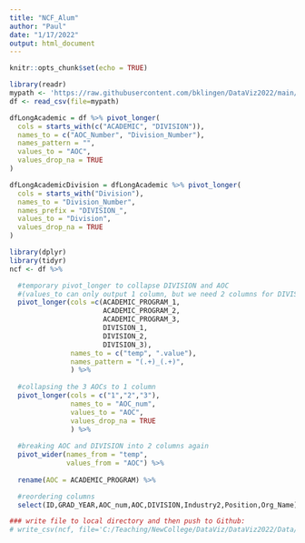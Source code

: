---
title: "NCF_Alum"
author: "Paul"
date: "1/17/2022"
output: html_document
---

```{r setup, include=FALSE}
knitr::opts_chunk$set(echo = TRUE)
```

```{r}
library(readr)
mypath <- 'https://raw.githubusercontent.com/bklingen/DataViz2022/main/Data/NCAlumnIndustry2.csv'
df <- read_csv(file=mypath)
```
```{r}
dfLongAcademic = df %>% pivot_longer(
  cols = starts_with(c("ACADEMIC", "DIVISION")),
  names_to = c("AOC_Number", "Division_Number"),
  names_pattern = "",
  values_to = "AOC",
  values_drop_na = TRUE
)

dfLongAcademicDivision = dfLongAcademic %>% pivot_longer(
  cols = starts_with("Division"),
  names_to = "Division_Number",
  names_prefix = "DIVISION_",
  values_to = "Division",
  values_drop_na = TRUE
)
```


```{r}
library(dplyr)
library(tidyr)
ncf <- df %>% 

  #temporary pivot_longer to collapse DIVISION and AOC 
  #(values_to can only output 1 column, but we need 2 columns for DIVISION and AOC)
  pivot_longer(cols =c(ACADEMIC_PROGRAM_1,
                       ACADEMIC_PROGRAM_2,
                       ACADEMIC_PROGRAM_3,
                       DIVISION_1,
                       DIVISION_2,
                       DIVISION_3),
               names_to = c("temp", ".value"), 
               names_pattern = "(.+)_(.+)",
               ) %>% 
  
  #collapsing the 3 AOCs to 1 column
  pivot_longer(cols = c("1","2","3"), 
               names_to = "AOC_num", 
               values_to = "AOC",
               values_drop_na = TRUE
               ) %>%
  
  #breaking AOC and DIVISION into 2 columns again
  pivot_wider(names_from = "temp", 
              values_from = "AOC") %>% 
  
  rename(AOC = ACADEMIC_PROGRAM) %>% 

  #reordering columns 
  select(ID,GRAD_YEAR,AOC_num,AOC,DIVISION,Industry2,Position,Org_Name)

### write file to local directory and then push to Github:
# write_csv(ncf, file='C:/Teaching/NewCollege/DataViz/DataViz2022/Data/NCAlumnIndustry2Long.csv')

```

